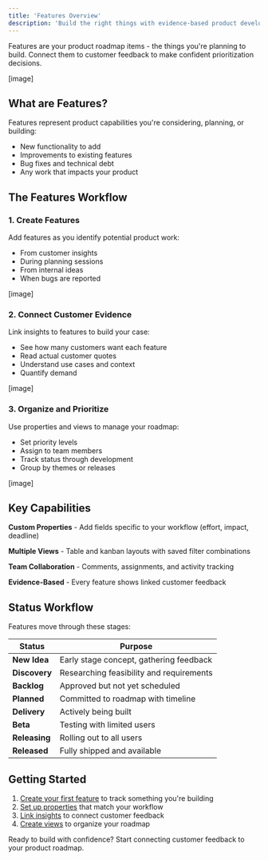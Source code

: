 ```yaml
---
title: 'Features Overview'
description: 'Build the right things with evidence-based product development'
---
```


Features are your product roadmap items - the things you're planning to build. Connect them to customer feedback to make confident prioritization decisions.

[image]

## What are Features?

Features represent product capabilities you're considering, planning, or building:
- New functionality to add
- Improvements to existing features  
- Bug fixes and technical debt
- Any work that impacts your product

## The Features Workflow

### 1. Create Features
Add features as you identify potential product work:
- From customer insights
- During planning sessions
- From internal ideas
- When bugs are reported

[image]

### 2. Connect Customer Evidence
Link insights to features to build your case:
- See how many customers want each feature
- Read actual customer quotes
- Understand use cases and context
- Quantify demand

[image]

### 3. Organize and Prioritize
Use properties and views to manage your roadmap:
- Set priority levels
- Assign to team members
- Track status through development
- Group by themes or releases

[image]

## Key Capabilities

**Custom Properties** - Add fields specific to your workflow (effort, impact, deadline)

**Multiple Views** - Table and kanban layouts with saved filter combinations

**Team Collaboration** - Comments, assignments, and activity tracking

**Evidence-Based** - Every feature shows linked customer feedback

## Status Workflow

Features move through these stages:

| Status | Purpose |
|--------|---------|
| **New Idea** | Early stage concept, gathering feedback |
| **Discovery** | Researching feasibility and requirements |
| **Backlog** | Approved but not yet scheduled |
| **Planned** | Committed to roadmap with timeline |
| **Delivery** | Actively being built |
| **Beta** | Testing with limited users |
| **Releasing** | Rolling out to all users |
| **Released** | Fully shipped and available |

## Getting Started

1. [Create your first feature](/features/creating-first-feature) to track something you're building
2. [Set up properties](/features/setting-up-properties) that match your workflow
3. [Link insights](/insights/linking-features) to connect customer feedback
4. [Create views](/views/overview) to organize your roadmap

Ready to build with confidence? Start connecting customer feedback to your product roadmap.